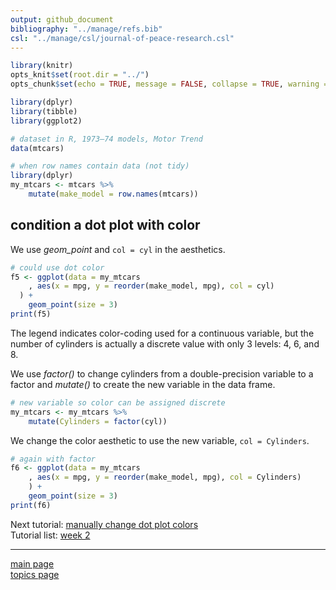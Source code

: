 ```yaml
---
output: github_document
bibliography: "../manage/refs.bib" 
csl: "../manage/csl/journal-of-peace-research.csl"
---
```


```r
library(knitr)
opts_knit$set(root.dir = "../")
opts_chunk$set(echo = TRUE, message = FALSE, collapse = TRUE, warning = FALSE, cache.path = "tut-07-images")
```


```r
library(dplyr)
library(tibble)
library(ggplot2)

# dataset in R, 1973–74 models, Motor Trend
data(mtcars)

# when row names contain data (not tidy)
library(dplyr)
my_mtcars <- mtcars %>%
	mutate(make_model = row.names(mtcars))
```






## condition a dot plot with color

We use *geom_point* and `col = cyl` in the aesthetics.

```r
# could use dot color
f5 <- ggplot(data = my_mtcars
	, aes(x = mpg, y = reorder(make_model, mpg), col = cyl)
  ) +
	geom_point(size = 3)
print(f5)
```

The legend indicates color-coding used for a continuous variable, but the number of cylinders is actually a discrete value with only 3 levels: 4, 6, and 8.

We use *factor()* to change cylinders from a double-precision variable to a factor and *mutate()*  to create the new variable in the data frame. 

```r
# new variable so color can be assigned discrete
my_mtcars <- my_mtcars %>%
	mutate(Cylinders = factor(cyl))
```

We change the color aesthetic to use the new variable, `col = Cylinders`. 

```r
# again with factor
f6 <- ggplot(data = my_mtcars
	, aes(x = mpg, y = reorder(make_model, mpg), col = Cylinders)
	) +
	geom_point(size = 3)
print(f6)
```


Next tutorial: [manually change dot plot colors](tut-0706_manual-color.md)<br>
Tutorial list: [week 2](week-02_assignments.md)  

---
 
[main page](../README.md)<br>
[topics page](../README-by-topic.md) 






